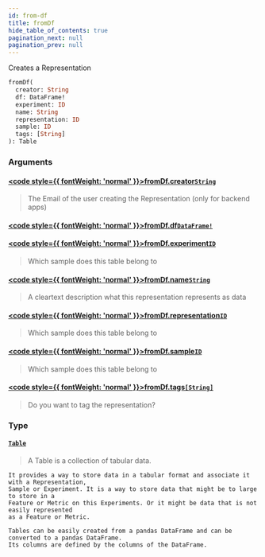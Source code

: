 ```yaml
---
id: from-df
title: fromDf
hide_table_of_contents: true
pagination_next: null
pagination_prev: null
---
```








Creates a Representation

```graphql
fromDf(
  creator: String
  df: DataFrame!
  experiment: ID
  name: String
  representation: ID
  sample: ID
  tags: [String]
): Table
```


### Arguments

#### [<code style={{ fontWeight: 'normal' }}>fromDf.<b>creator</b></code>](#)<Bullet />[`String`](/docs/schemas/mikro/scalars/string) <Badge class="secondary" text="scalar"/>
> The Email of the user creating the Representation (only for backend apps)
> 

#### [<code style={{ fontWeight: 'normal' }}>fromDf.<b>df</b></code>](#)<Bullet />[`DataFrame!`](/docs/schemas/mikro/scalars/data-frame) <Badge class="secondary" text="non-null"/> <Badge class="secondary" text="scalar"/>
> 
> 

#### [<code style={{ fontWeight: 'normal' }}>fromDf.<b>experiment</b></code>](#)<Bullet />[`ID`](/docs/schemas/mikro/scalars/id) <Badge class="secondary" text="scalar"/>
> Which sample does this table belong to
> 

#### [<code style={{ fontWeight: 'normal' }}>fromDf.<b>name</b></code>](#)<Bullet />[`String`](/docs/schemas/mikro/scalars/string) <Badge class="secondary" text="scalar"/>
> A cleartext description what this representation represents as data
> 

#### [<code style={{ fontWeight: 'normal' }}>fromDf.<b>representation</b></code>](#)<Bullet />[`ID`](/docs/schemas/mikro/scalars/id) <Badge class="secondary" text="scalar"/>
> Which sample does this table belong to
> 

#### [<code style={{ fontWeight: 'normal' }}>fromDf.<b>sample</b></code>](#)<Bullet />[`ID`](/docs/schemas/mikro/scalars/id) <Badge class="secondary" text="scalar"/>
> Which sample does this table belong to
> 

#### [<code style={{ fontWeight: 'normal' }}>fromDf.<b>tags</b></code>](#)<Bullet />[`[String]`](/docs/schemas/mikro/scalars/string) <Badge class="secondary" text="list"/> <Badge class="secondary" text="scalar"/>
> Do you want to tag the representation?
> 

### Type

#### [`Table`](/docs/schemas/mikro/objects/table) <Badge class="secondary" text="object"/>
>  A Table is a collection of tabular data.

    It provides a way to store data in a tabular format and associate it with a Representation,
    Sample or Experiment. It is a way to store data that might be to large to store in a
    Feature or Metric on this Experiments. Or it might be data that is not easily represented
    as a Feature or Metric.

    Tables can be easily created from a pandas DataFrame and can be converted to a pandas DataFrame.
    Its columns are defined by the columns of the DataFrame.

    
    
> 





